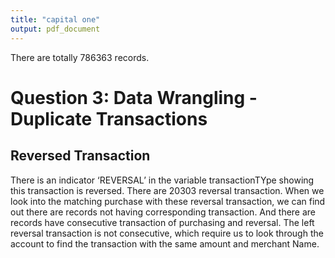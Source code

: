 ```yaml
---
title: "capital one"
output: pdf_document
---
```


There are totally 786363 records.



# Question 3: Data Wrangling - Duplicate Transactions

## Reversed Transaction

There is an indicator 'REVERSAL' in the variable transactionTYpe showing this transaction is reversed. There are 20303 reversal transaction. When we look into the matching purchase with these reversal transaction, we can find out there are records not having corresponding transaction. And there are records have consecutive transaction of purchasing and reversal. The left reversal transaction is not consecutive, which require us to look through the account to find the transaction with the same amount and merchant Name.